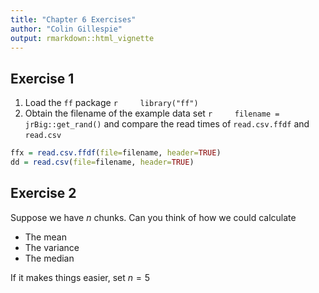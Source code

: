 ```yaml
---
title: "Chapter 6 Exercises"
author: "Colin Gillespie"
output: rmarkdown::html_vignette
---
```

<!--
%\VignetteEngine{knitr::rmarkdown}
%\VignetteIndexEntry{Chapter 6 Exercises}
-->

## Exercise 1

1. Load the `ff` package
    ```r
    library("ff")
    ```
1. Obtain the filename of the example data set
    ```r
    filename = jrBig::get_rand()
    ```
and compare the read times of `read.csv.ffdf` and `read.csv`
```r
ffx = read.csv.ffdf(file=filename, header=TRUE)
dd = read.csv(file=filename, header=TRUE)
```

## Exercise 2

Suppose we have $n$ chunks. Can you think of how we could calculate

  * The mean
  * The variance
  * The median

If it makes things easier, set $n=5$




